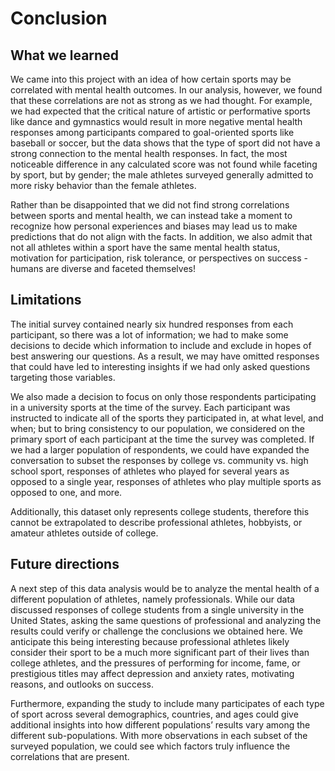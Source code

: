 # Conclusion

## What we learned

We came into this project with an idea of how certain sports may be correlated with mental health outcomes. In our analysis, however, we found that these correlations are not as strong as we had thought. For example, we had expected that the critical nature of artistic or performative sports like dance and gymnastics would result in more negative mental health responses among participants compared to goal-oriented sports like baseball or soccer, but the data shows that the type of sport did not have a strong connection to the mental health responses. In fact, the most noticeable difference in any calculated score was not found while faceting by sport, but by gender; the male athletes surveyed generally admitted to more risky behavior than the female athletes.

Rather than be disappointed that we did not find strong correlations between sports and mental health, we can instead take a moment to recognize how personal experiences and biases may lead us to make predictions that do not align with the facts. In addition, we also admit that not all athletes within a sport have the same mental health status, motivation for participation, risk tolerance, or perspectives on success - humans are diverse and faceted themselves! 


## Limitations

The initial survey contained nearly six hundred responses from each participant, so there was a lot of information; we had to make some decisions to decide which information to include and exclude in hopes of best answering our questions. As a result, we may have omitted responses that could have led to interesting insights if we had only asked questions targeting those variables.

We also made a decision to focus on only those respondents participating in a university sports at the time of the survey. Each participant was instructed to indicate all of the sports they participated in, at what level, and when; but to bring consistency to our population, we considered on the primary sport of each participant at the time the survey was completed. If we had a larger population of respondents, we could have expanded the conversation to subset the responses by college vs. community vs. high school sport, responses of athletes who played for several years as opposed to a single year, responses of athletes who play multiple sports as opposed to one, and more.

Additionally, this dataset only represents college students, therefore this cannot be extrapolated to describe professional athletes, hobbyists, or amateur athletes outside of college. 

## Future directions

A next step of this data analysis would be to analyze the mental health of a different population of athletes, namely professionals. While our data discussed responses of college students from a single university in the United States, asking the same questions of professional and analyzing the results could verify or challenge the conclusions we obtained here. We anticipate this being interesting because professional athletes likely consider their sport to be a much more significant part of their lives than college athletes, and the pressures of performing for income, fame, or prestigious titles may affect depression and anxiety rates, motivating reasons, and outlooks on success.

Furthermore, expanding the study to include many participates of each type of sport across several demographics, countries, and ages could give additional insights into how different populations' results vary among the different sub-populations. With more observations in each subset of the surveyed population, we could see which factors truly influence the correlations that are present.
